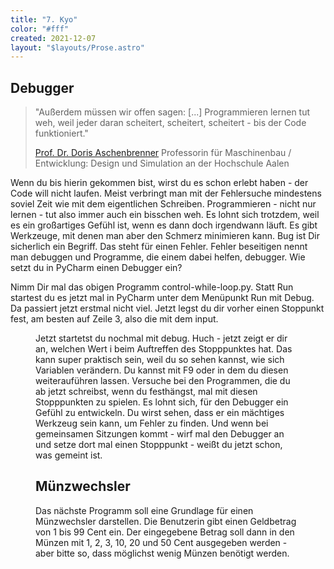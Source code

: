 ```yaml
---
title: "7. Kyo"
color: "#fff"
created: 2021-12-07
layout: "$layouts/Prose.astro"
---
```




<script lang="ts">import Figure from '$lib/components/Figure.svelte';</script>

## Debugger

> "Außerdem müssen wir offen sagen: [...] Programmieren lernen tut weh, weil jeder daran scheitert, scheitert,
> scheitert - bis der Code funktioniert."
>
> [Prof. Dr. Doris Aschenbrenner](https://www.golem.de/news/informatik-professorin-im-portraet-programmieren-lernen-tut-weh-2110-160267.html)
> Professorin für Maschinenbau / Entwicklung: Design und Simulation an der Hochschule Aalen

Wenn du bis hierin gekommen bist, wirst du es schon erlebt haben - der Code will nicht laufen. Meist verbringt man mit
der Fehlersuche mindestens soviel Zeit wie mit dem eigentlichen Schreiben. Programmieren - nicht nur lernen - tut also
immer auch ein bisschen weh. Es lohnt sich trotzdem, weil es ein großartiges Gefühl ist, wenn es dann doch irgendwann
läuft. Es gibt Werkzeuge, mit denen man aber den Schmerz minimieren kann. Bug ist Dir sicherlich ein Begriff. Das steht
für einen Fehler. Fehler beseitigen nennt man debuggen und Programme, die einem dabei helfen, debugger. Wie setzt du in
PyCharm einen Debugger ein?

Nimm Dir mal das obigen Programm control-while-loop.py. Statt Run startest du es jetzt mal in PyCharm unter dem
Menüpunkt Run mit Debug. Da passiert jetzt erstmal nicht viel. Jetzt legst du dir vorher einen Stoppunkt fest, am besten
auf Zeile 3, also die mit dem input.

<Figure
  src="/images/kyo-7/Haltepunkt.png"
  alt="Um einen Halte- oder Stopppunkt zu setzen (der rote Kringel), klickst du einfach mit der Maus neben die Zeilennummer."
/>

Jetzt startetst du nochmal mit debug. Huch - jetzt zeigt er dir an, welchen Wert i beim Auftreffen des Stopppunktes hat.
Das kann super praktisch sein, weil du so sehen kannst, wie sich Variablen verändern. Du kannst mit F9 oder in dem du
diesen weiterauführen lassen. Versuche bei den Programmen, die du ab jetzt schreibst, wenn du festhängst, mal mit diesen
Stopppunkten zu spielen. Es lohnt sich, für den Debugger ein Gefühl zu entwickeln. Du wirst sehen, dass er ein mächtiges
Werkzeug sein kann, um Fehler zu finden. Und wenn bei gemeinsamen Sitzungen kommt - wirf mal den Debugger an und setze
dort mal einen Stopppunkt - weißt du jetzt schon, was gemeint ist.

## Münzwechsler

Das nächste Programm soll eine Grundlage für einen Münzwechsler darstellen. Die Benutzerin gibt einen Geldbetrag von 1
bis 99 Cent ein. Der eingegebene Betrag soll dann in den Münzen mit 1, 2, 3, 10, 20 und 50 Cent ausgegeben werden - aber
bitte so, dass möglichst wenig Münzen benötigt werden.
